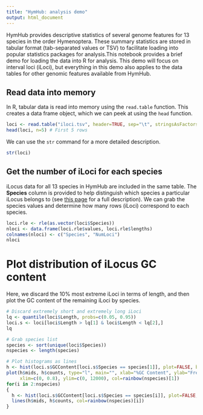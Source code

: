 ```yaml
---
title: "HymHub: analysis demo"
output: html_document
---
```


HymHub provides descriptive statistics of several genome features for 13 species in the order Hymenoptera.
These summary statistics are stored in tabular format (tab-separated values or TSV) to facilitate loading into popular statistics packages for analysis.This notebook provides a brief demo for loading the data into R for analysis.
This demo will focus on interval loci (iLoci), but everything in this demo also  applies to the data tables for other genomic features available from HymHub.

## Read data into memory

In R, tabular data is read into memory using the `read.table` function.
This creates a data frame object, which we can peek at using the `head` function.

```r
loci <- read.table("iloci.tsv", header=TRUE, sep="\t", stringsAsFactors=FALSE)
head(loci, n=5) # First 5 rows
```

We can use the `str` command for a more detailed description.

```r
str(loci)
```

## Get the number of iLoci for each species

iLocus data for all 13 species in HymHub are included in the same table.
The **Species** column is provided to help distinguish which species a particular iLocus belongs to (see [this page](http://brendelgroup.github.io/HymHub/genomes.html) for a full description).
We can grab the species values and determine how many rows (iLoci) correspond to each species.

```r
loci.rle <- rle(as.vector(loci$Species))
nloci <- data.frame(loci.rle$values, loci.rle$lengths)
colnames(nloci) <- c("Species", "NumLoci")
nloci
```

# Plot distribution of iLocus GC content

Here, we discard the 10% most extreme iLoci in terms of length, and then plot the GC content of the remaining iLoci by species.

```r
# Discard extremely short and extremely long iLoci
lq <- quantile(loci$Length, probs=c(0.05, 0.95))
loci.s <- loci[loci$Length > lq[1] & loci$Length < lq[2],]
lq

# Grab species list
species <- sort(unique(loci$Species))
nspecies <- length(species)

# Plot histograms as lines
h <- hist(loci.s$GCContent[loci.s$Species == species[1]], plot=FALSE, breaks=20)
plot(h$mids, h$counts, type="l", main="", xlab="%GC Content", ylab="Frequency",
     xlim=c(0, 0.8), ylim=c(0, 12000), col=rainbow(nspecies)[1])
for(i in 2:nspecies)
{
  h <- hist(loci.s$GCContent[loci.s$Species == species[i]], plot=FALSE, breaks=20)
  lines(h$mids, h$counts, col=rainbow(nspecies)[i])
}
```

